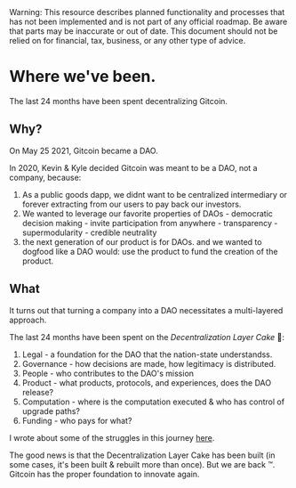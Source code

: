 
<Callout type="warning">
  Warning: This resource describes planned functionality and processes that has
  not been implemented and is not part of any official roadmap. Be aware that parts may be inaccurate or out of
  date.  This document should not be relied on for financial, tax, business, or any other type of advice.
</Callout>

# Where we've been.

The last 24 months have been spent decentralizing Gitcoin.

## Why?

On May 25 2021, Gitcoin became a DAO.

In 2020, Kevin & Kyle decided Gitcoin was meant to be a DAO, not a company, because:

1. As a public goods dapp, we didnt want to be centralized intermediary or forever extracting from our users to pay back our investors.  
2. We wanted to leverage our favorite properties of DAOs
		- democratic decision making
		- invite participation from anywhere
		- transparency
		- supermodularity
		- credible neutrality
3. the next generation of our product is for DAOs.  and we wanted to dogfood like a DAO would: use the product to fund the creation of the product.

## What

It turns out that turning a company into a DAO necessitates a multi-layered approach.

The last 24 months have been spent on the *Decentralization Layer Cake* 🎂: 

1. Legal - a foundation for the DAO that the nation-state understandss.
2. Governance - how decisions are made, how legitimacy is distributed.
3. People - who contributes to the DAO's mission
4. Product - what products, protocols, and experiences, does the DAO release?
5. Computation - where is the computation executed & who has control of upgrade paths?
6. Funding - who pays for what?

I wrote about some of the struggles in this journey [here](https://twitter.com/owocki/status/1656683662862155777).

The good news is that the Decentralization Layer Cake has been built (in some cases, it's been built & rebuilt more than once).  But we are back ™️.  Gitcoin has the proper foundation to innovate again.   